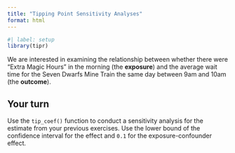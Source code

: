 ```yaml
---
title: "Tipping Point Sensitivity Analyses"
format: html
---
```


```r
#| label: setup
library(tipr)
```

We are interested in examining the relationship between whether there were "Extra Magic Hours" in the morning (the **exposure**) and the average wait time for the Seven Dwarfs Mine Train the same day between 9am and 10am (the **outcome**).

## Your turn

Use the `tip_coef()` function to conduct a sensitivity analysis for the estimate from your previous exercises. Use the lower bound of the confidence interval for the effect and `0.1` for the exposure-confounder effect.

```r

```

